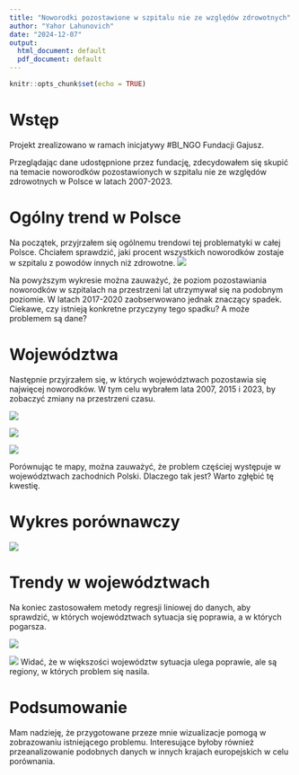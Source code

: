 ```yaml
---
title: "Noworodki pozostawione w szpitalu nie ze względów zdrowotnych"
author: "Yahor Lahunovich"
date: "2024-12-07"
output:
  html_document: default
  pdf_document: default
---
```


```r
knitr::opts_chunk$set(echo = TRUE)
```
# Wstęp
Projekt zrealizowano w ramach inicjatywy #BI_NGO Fundacji Gajusz.

Przeglądając dane udostępnione przez fundację, zdecydowałem się skupić na temacie noworodków pozostawionych w szpitalu nie ze względów zdrowotnych w Polsce w latach 2007-2023.

# Ogólny trend w Polsce
Na początek, przyjrzałem się ogólnemu trendowi tej problematyki w całej Polsce. Chciałem sprawdzić, jaki procent wszystkich noworodków zostaje w szpitalu z powodów innych niż zdrowotne.
![](/home/yahor/Documents/uni/sem_3/twd/2024Z-DataVisualizationTechniques/homeworks/hw4/LahunovichYahor/images/poland_plot.png)

Na powyższym wykresie można zauważyć, że poziom pozostawiania noworodków w szpitalach na przestrzeni lat utrzymywał się na podobnym poziomie. W latach 2017-2020 zaobserwowano jednak znaczący spadek. Ciekawe, czy istnieją konkretne przyczyny tego spadku? A może problemem są dane?

# Województwa
Następnie przyjrzałem się, w których województwach pozostawia się najwięcej noworodków. W tym celu wybrałem lata 2007, 2015 i 2023, by zobaczyć zmiany na przestrzeni czasu.

![](/home/yahor/Documents/uni/sem_3/twd/2024Z-DataVisualizationTechniques/homeworks/hw4/LahunovichYahor/images/poland_map1.png)

![](/home/yahor/Documents/uni/sem_3/twd/2024Z-DataVisualizationTechniques/homeworks/hw4/LahunovichYahor/images/poland_map2.png)

![](/home/yahor/Documents/uni/sem_3/twd/2024Z-DataVisualizationTechniques/homeworks/hw4/LahunovichYahor/images/poland_map3.png)

Porównując te mapy, można zauważyć, że problem częściej występuje w województwach zachodnich Polski. Dlaczego tak jest? Warto zgłębić tę kwestię.

# Wykres porównawczy
![](/home/yahor/Documents/uni/sem_3/twd/2024Z-DataVisualizationTechniques/homeworks/hw4/LahunovichYahor/images/poland_map4.png)

# Trendy w województwach
Na koniec zastosowałem metody regresji liniowej do danych, aby sprawdzić, w których województwach sytuacja się poprawia, a w których pogarsza.

![](/home/yahor/Documents/uni/sem_3/twd/2024Z-DataVisualizationTechniques/homeworks/hw4/LahunovichYahor/images/trend1.png)

![](/home/yahor/Documents/uni/sem_3/twd/2024Z-DataVisualizationTechniques/homeworks/hw4/LahunovichYahor/images/trend2.png)
Widać, że w większości województw sytuacja ulega poprawie, ale są regiony, w których problem się nasila.

# Podsumowanie
Mam nadzieję, że przygotowane przeze mnie wizualizacje pomogą w zobrazowaniu istniejącego problemu. Interesujące byłoby również przeanalizowanie podobnych danych w innych krajach europejskich w celu porównania.

